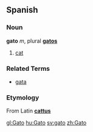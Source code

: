 ==Spanish==

===Noun===
'''gato''' ''m'', plural '''[[gatos]]'''

# [[cat]]

===Related Terms===
*[[gata]]

===Etymology===
From Latin '''[[cattus]]'''

[[gl:Gato]]
[[hu:Gato]]
[[sv:gato]]
[[zh:Gato]]